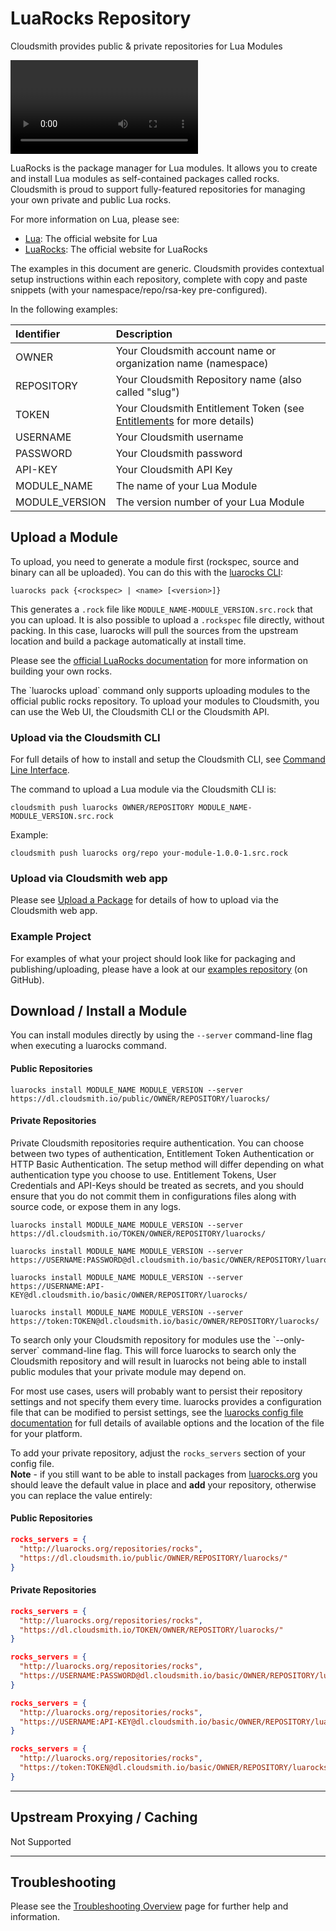
# LuaRocks Repository

Cloudsmith provides public & private repositories for Lua Modules

<Video wistiaId="42a07opavi"></Video>

LuaRocks is the package manager for Lua modules. It allows you to create and install Lua modules as self-contained packages called rocks. Cloudsmith is proud to support fully-featured repositories for managing your own private and public Lua rocks.

For more information on Lua, please see:

- [Lua](https://www.lua.org/): The official website for Lua
- [LuaRocks](https://luarocks.org/): The official website for LuaRocks

<Note variant="note" headline="Contextual Documentation">
The examples in this document are generic. Cloudsmith provides contextual setup instructions within each repository, complete with copy and paste snippets (with your namespace/repo/rsa-key pre-configured).
</Note>

In the following examples: 

| Identifier     | Description                                                                               |
| :------------- | :---------------------------------------------------------------------------------------- |
| OWNER          | Your Cloudsmith account name or organization name (namespace)                             |
| REPOSITORY     | Your Cloudsmith Repository name (also called "slug")                                      |
| TOKEN          | Your Cloudsmith Entitlement Token (see [Entitlements](/software-distribution/entitlement-tokens) for more details) |
| USERNAME       | Your Cloudsmith username                                                                  |
| PASSWORD       | Your Cloudsmith password                                                                  |
| API-KEY        | Your Cloudsmith API Key                                                                   |
| MODULE_NAME    | The name of your Lua Module                                                               |
| MODULE_VERSION | The version number of your Lua Module                                                     |


## Upload a Module

To upload, you need to generate a module first (rockspec, source and binary can all be uploaded). You can do this with the [luarocks CLI](https://github.com/luarocks/luarocks/wiki/pack):

```shell
luarocks pack {<rockspec> | <name> [<version>]}
```

This generates a `.rock` file like `MODULE_NAME-MODULE_VERSION.src.rock` that you can upload. It is also possible to upload a `.rockspec` file directly, without packing. In this case, luarocks will pull the sources from the upstream location and build a package automatically at install time.

Please see the [official LuaRocks documentation](https://github.com/luarocks/luarocks/wiki/Creating-a-rock) for more information on building your own rocks.

<Note variant="note" headline="Note">
The `luarocks upload` command only supports uploading modules to the official public rocks repository. To upload your modules to Cloudsmith, you can use the Web UI, the Cloudsmith CLI or the Cloudsmith API.
</Note>


### Upload via the Cloudsmith CLI

For full details of how to install and setup the Cloudsmith CLI, see [Command Line Interface](/developer-tools/cli).

The command to upload a Lua module via the Cloudsmith CLI is: 

```shell
cloudsmith push luarocks OWNER/REPOSITORY MODULE_NAME-MODULE_VERSION.src.rock
```

Example: 

```shell
cloudsmith push luarocks org/repo your-module-1.0.0-1.src.rock
```

### Upload via Cloudsmith web app

Please see [Upload a Package](/artifact-management/package-upload) for details of how to upload via the Cloudsmith web app.

### Example Project

For examples of what your project should look like for packaging and publishing/uploading, please have a look at our [examples repository](http://github.com/cloudsmith-io/cloudsmith-examples) (on GitHub). 

## Download / Install a Module

You can install modules directly by using the `--server` command-line flag when executing a luarocks command.

#### Public Repositories

```shell
luarocks install MODULE_NAME MODULE_VERSION --server https://dl.cloudsmith.io/public/OWNER/REPOSITORY/luarocks/
```

#### Private Repositories

<Note variant="note" headline="Private Repositories">
Private Cloudsmith repositories require authentication.  You can choose between two types of authentication, Entitlement Token Authentication or HTTP Basic Authentication. 
The setup method will differ depending on what authentication type you choose to use.
</Note>

<Note variant="warning" headline="Warning">
Entitlement Tokens, User Credentials and API-Keys should be treated as secrets, and you should ensure that you do not commit them in configurations files along with source code, or expose them in any logs.
</Note>

```shell Entitlement Token Auth
luarocks install MODULE_NAME MODULE_VERSION --server https://dl.cloudsmith.io/TOKEN/OWNER/REPOSITORY/luarocks/
```
```shell HTTP Basic Auth (User & Pass)
luarocks install MODULE_NAME MODULE_VERSION --server https://USERNAME:PASSWORD@dl.cloudsmith.io/basic/OWNER/REPOSITORY/luarocks/
```
```shell HTTP Basic Auth (API-Key)
luarocks install MODULE_NAME MODULE_VERSION --server https://USERNAME:API-KEY@dl.cloudsmith.io/basic/OWNER/REPOSITORY/luarocks/
```
```shell HTTP Basic Auth (Token)
luarocks install MODULE_NAME MODULE_VERSION --server https://token:TOKEN@dl.cloudsmith.io/basic/OWNER/REPOSITORY/luarocks/
```

<Note variant="note" headline="Note">
To search only your Cloudsmith repository for modules use the `--only-server` command-line flag. This will force luarocks to search only the Cloudsmith repository and will result in luarocks not being able to install public modules that your private module may depend on.
</Note>

For most use cases, users will probably want to persist their repository settings and not specify them every time. luarocks provides a configuration file that can be modified to persist settings, see the [luarocks config file documentation](https://github.com/luarocks/luarocks/wiki/Config-file-format) for full details of available options and the location of the file for your platform.

To add your private repository, adjust the `rocks_servers` section of your config file.  
**Note** - if you still want to be able to install packages from [luarocks.org](https://luarocks.org/) you should leave the default value in place and **add** your repository, otherwise you can replace the value entirely:

#### Public Repositories

```json
rocks_servers = {
  "http://luarocks.org/repositories/rocks",
  "https://dl.cloudsmith.io/public/OWNER/REPOSITORY/luarocks/"
}
```

#### Private Repositories

```json Entitlement Token Auth
rocks_servers = {
  "http://luarocks.org/repositories/rocks",
  "https://dl.cloudsmith.io/TOKEN/OWNER/REPOSITORY/luarocks/"
}
```
```json HTTP Basic Auth (User & Pass)
rocks_servers = {
  "http://luarocks.org/repositories/rocks",
  "https://USERNAME:PASSWORD@dl.cloudsmith.io/basic/OWNER/REPOSITORY/luarocks/"
}
```
```json HTTP Basic Auth (API-Key)
rocks_servers = {
  "http://luarocks.org/repositories/rocks",
  "https://USERNAME:API-KEY@dl.cloudsmith.io/basic/OWNER/REPOSITORY/luarocks/"
}
```
```json HTTP Basic Auth (Token)
rocks_servers = {
  "http://luarocks.org/repositories/rocks",
  "https://token:TOKEN@dl.cloudsmith.io/basic/OWNER/REPOSITORY/luarocks/"
}
```

***

## Upstream Proxying / Caching

<span class="cs-tag cs-tag-dark-grey">Not Supported</span>

***

## Troubleshooting

Please see the [Troubleshooting Overview](/troubleshooting) page for further help and information.
